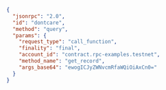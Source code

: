 ```json
{
  "jsonrpc": "2.0",
  "id": "dontcare",
  "method": "query",
  "params": {
    "request_type": "call_function",
    "finality": "final",
    "account_id": "contract.rpc-examples.testnet",
    "method_name": "get_record",
    "args_base64": "ewogICJyZWNvcmRfaWQiOiAxCn0="
  }
}
```
